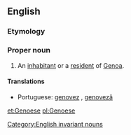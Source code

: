 ==English==

===Etymology===
{{suffix|Genoa|ese}}

===Proper noun===
{{en-proper noun|Genoese}}

# An [[inhabitant]] or a [[resident]] of [[Genoa]].

====Translations====
{{trans-top|an inhabitant or a resident of Genoa}}
* Portuguese: [[genovez]] {{m}}, [[genoveză]] {{f}}
{{trans-mid}}
{{trans-bottom}}

[[Category:English invariant nouns]]

[[et:Genoese]]
[[pl:Genoese]]